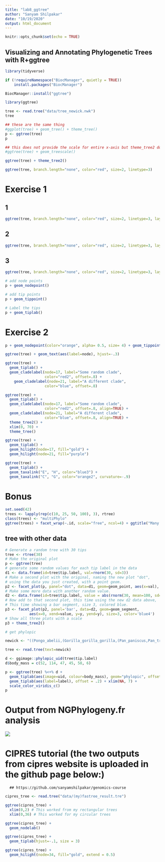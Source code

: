 ```yaml
---
title: "lab8_ggtree"
author: "Sanyam Shilpakar"
date: "10/19/2020"
output: html_document
---
```


```r
knitr::opts_chunk$set(echo = TRUE)
```

##  Visualizing and Annotating Phylogenetic Trees with R+ggtree

```r
library(tidyverse)
```


```r
if (!requireNamespace("BiocManager", quietly = TRUE))
    install.packages("BiocManager")

BiocManager::install("ggtree")
```


```r
library(ggtree)
```


```r
tree <- read.tree("data/tree_newick.nwk")
tree
```


```r
## these are the same thing
#ggplot(tree) + geom_tree() + theme_tree()
p <- ggtree(tree)
p
```


```r
## this does not provide the scale for entire x-axis but theme_tree2 does
#ggtree(tree) + geom_treescale()

ggtree(tree) + theme_tree2()
```


```r
ggtree(tree, branch.length="none", color="red", size=2, linetype=3)
```

# Exercise 1

## 1
```r
ggtree(tree, branch.length="none", color="red", size=2, linetype=3, layout= "slanted") + theme_tree2()
```

## 2
```r
ggtree(tree, branch.length="none", color="red", size=2, linetype=3, layout= "circular") + theme_tree2()
```

## 3
```r
ggtree(tree, branch.length="none", color="red", size=2, linetype=3, layout= "circular")
```


```r
# add node points
p + geom_nodepoint()
```

```r
# add tip points
p + geom_tippoint()
```

```r
# Label the tips
p + geom_tiplab()
```

# Exercise 2

```r
p + geom_nodepoint(color="orange", alpha= 0.5, size= 4) + geom_tippoint(color="purple") + geom_tiplab(color="purple") + ggtitle("Exercise 2 Figure: Not the prettiest phylogenetic aesthetics, but it'll do.")
```


```r
ggtree(tree) + geom_text(aes(label=node), hjust=-.3)
```


```r
ggtree(tree) + 
  geom_tiplab() + 
  geom_cladelabel(node=17, label="Some random clade", 
                  color="red2", offset=.8) +
    geom_cladelabel(node=21, label="A different clade", 
                  color="blue", offset=.8)
```


```r
ggtree(tree) + 
  geom_tiplab() + 
  geom_cladelabel(node=17, label="Some random clade", 
                  color="red2", offset=.8, align=TRUE) + 
  geom_cladelabel(node=21, label="A different clade", 
                  color="blue", offset=.8, align=TRUE) + 
  theme_tree2() + 
  xlim(0, 70) + 
  theme_tree()
```


```r
ggtree(tree) + 
  geom_tiplab() + 
  geom_hilight(node=17, fill="gold") + 
  geom_hilight(node=21, fill="purple")
```


```r
ggtree(tree) + 
  geom_tiplab() + 
  geom_taxalink("E", "H", color="blue3") +
  geom_taxalink("C", "G", color="orange2", curvature=-.9)
```

# Bonus

```r
set.seed(42)
trees <- lapply(rep(c(10, 25, 50, 100), 3), rtree)
class(trees) <- "multiPhylo"
ggtree(trees) + facet_wrap(~.id, scale="free", ncol=4) + ggtitle("Many trees. Such phylogenetics. Wow.")
```

## tree with other data

```r
# Generate a random tree with 30 tips
tree <- rtree(30)
# Make the original plot
p <- ggtree(tree)
# generate some random values for each tip label in the data
d1 <- data.frame(id=tree$tip.label, val=rnorm(30, sd=3))
# Make a second plot with the original, naming the new plot "dot", 
# using the data you just created, with a point geom.
p2 <- facet_plot(p, panel="dot", data=d1, geom=geom_point, aes(x=val), color='red3')
# Make some more data with another random value.
d2 <- data.frame(id=tree$tip.label, value = abs(rnorm(30, mean=100, sd=50)))
# Now add to that second plot, this time using the new d2 data above, 
# This time showing a bar segment, size 3, colored blue.
p3 <- facet_plot(p2, panel='bar', data=d2, geom=geom_segment, 
           aes(x=0, xend=value, y=y, yend=y), size=3, color='blue4') 
# Show all three plots with a scale
p3 + theme_tree2()
```


```r
# get phylopic 

newick <- "((Pongo_abelii,(Gorilla_gorilla_gorilla,(Pan_paniscus,Pan_troglodytes)Pan,Homo_sapiens)Homininae)Hominidae,Nomascus_leucogenys)Hominoidea;"

tree <- read.tree(text=newick)

d <- ggimage::phylopic_uid(tree$tip.label)
d$body_mass = c(52, 114, 47, 45, 58, 6)

p <- ggtree(tree) %<+% d + 
  geom_tiplab(aes(image=uid, colour=body_mass), geom="phylopic", offset=2.5) +
  geom_tiplab(aes(label=label), offset = .2) + xlim(NA, 7) +
  scale_color_viridis_c()
p  
```


# Output from NGPhylogeny.fr analysis

![](/Users/sanyamshilpakar/Desktop/My Docs/R workspace/Day 1 Bio 597GE/Blanchard_EvoGeno/images/lab8_ex1_image.png)

# CIPRES tutorial (the two outputs from cipres website is uploaded in the github page below:)
      ## https://github.com/sanyamshilpakar/genomics-course


```r
cipres_tree <- read.tree("data/(my)fastree_result.tre")
```


```r
ggtree(cipres_tree) +
  xlim(0,2) # This worked from my rectangular trees
  xlim(0,36) # This worked for my circular trees
```

```r
ggtree(cipres_tree) +  
  geom_nodelab()
```


```r
ggtree(cipres_tree) +
  geom_tiplab(hjust=-.1, size = 3)
```


```r
ggtree(cipres_tree) +
  geom_hilight(node=34, fill="gold", extend = 0.5)
```


```r
```

